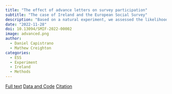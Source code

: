 ```yaml
---
title: "The effect of advance letters on survey participation"
subtitle: "The case of Ireland and the European Social Survey"
description: "Based on a natural experiment, we assessed the likelihood of individuals to take part in a national survey comparing those who have received an advance letter with those who did not receive it"
date: "2022-11-28"
doi: 10.13094/SMIF-2022-00002
image: advanced.png
author: 
  - Daniel Capistrano
  - Mathew Creighton
categories:
  - ESS
  - Experiment
  - Ireland
  - Methods
---
```



[Full text](https://doi.org/10.13094/SMIF-2022-00002){.btn .btn-lg .btn-primary}  [Data and Code](https://doi.org/10.11587/VQU4BW){.btn .btn-lg .btn-success} [Citation](./cc2022.bib){.btn .btn-lg .btn-info}
